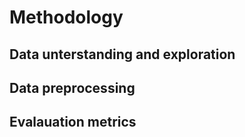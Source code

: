 # Methodology {#methodology}

## Data unterstanding and exploration {#data-understanding-exploration}

## Data preprocessing {#data-preprocessing}

## Evalauation metrics {#evaluation-metrics}
